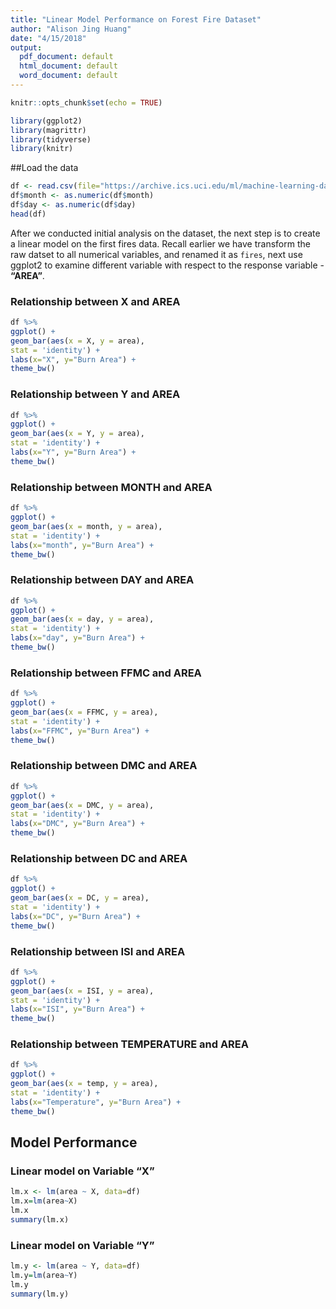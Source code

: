 ```yaml
---
title: "Linear Model Performance on Forest Fire Dataset"
author: "Alison Jing Huang"
date: "4/15/2018"
output:
  pdf_document: default
  html_document: default
  word_document: default
---
```


```r
knitr::opts_chunk$set(echo = TRUE)
```
```r
library(ggplot2)
library(magrittr)
library(tidyverse)
library(knitr)

```


##Load the data
```r
df <- read.csv(file="https://archive.ics.uci.edu/ml/machine-learning-databases/forest-fires/forestfires.csv")
df$month <- as.numeric(df$month)
df$day <- as.numeric(df$day)
head(df)
```

After we conducted initial analysis on the dataset, the next step is to create a linear model on the first fires data. Recall earlier we have transform the raw datset to all numerical variables, and renamed it as `fires`, next use ggplot2 to examine different variable with respect to the response variable - **"AREA"**.


### Relationship between X and AREA
```r
df %>% 
ggplot() +
geom_bar(aes(x = X, y = area),
stat = 'identity') + 
labs(x="X", y="Burn Area") +
theme_bw()

```

### Relationship between Y and AREA
```r
df %>% 
ggplot() +
geom_bar(aes(x = Y, y = area), 
stat = 'identity') + 
labs(x="Y", y="Burn Area") +
theme_bw()
```

### Relationship between MONTH and AREA
```r
df %>% 
ggplot() +
geom_bar(aes(x = month, y = area), 
stat = 'identity') + 
labs(x="month", y="Burn Area") +
theme_bw()
``` 

### Relationship between DAY and AREA
```r
df %>% 
ggplot() +
geom_bar(aes(x = day, y = area), 
stat = 'identity') + 
labs(x="day", y="Burn Area") +
theme_bw()
``` 

### Relationship between FFMC and AREA
```r
df %>% 
ggplot() +
geom_bar(aes(x = FFMC, y = area), 
stat = 'identity') + 
labs(x="FFMC", y="Burn Area") +
theme_bw()
```

### Relationship between DMC and AREA
```r
df %>% 
ggplot() +
geom_bar(aes(x = DMC, y = area), 
stat = 'identity') + 
labs(x="DMC", y="Burn Area") +
theme_bw()
```

### Relationship between DC and AREA
```r
df %>% 
ggplot() +
geom_bar(aes(x = DC, y = area), 
stat = 'identity') + 
labs(x="DC", y="Burn Area") +
theme_bw()
```

### Relationship between ISI and AREA
```r
df %>% 
ggplot() +
geom_bar(aes(x = ISI, y = area), 
stat = 'identity') + 
labs(x="ISI", y="Burn Area") +
theme_bw()
```

### Relationship between TEMPERATURE and AREA
```r
df %>% 
ggplot() +
geom_bar(aes(x = temp, y = area), 
stat = 'identity') + 
labs(x="Temperature", y="Burn Area") +
theme_bw()
```

## Model Performance

### Linear model on Variable "X"
```r
lm.x <- lm(area ~ X, data=df)
lm.x=lm(area~X)
lm.x
summary(lm.x)
```

### Linear model on Variable "Y"
```r
lm.y <- lm(area ~ Y, data=df)
lm.y=lm(area~Y)
lm.y
summary(lm.y)
```